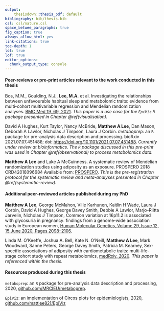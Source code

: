```yaml
---
output: 
    thesisdown::thesis_pdf: default
bibliography: bib/thesis.bib
csl: csl/nature.csl
space_betwee_paragraphs: true
fig_caption: true
always_allow_html: yes
link-citations: true
toc-depth: 1
lot: true
lof: true
editor_options: 
  chunk_output_type: console
---
```


#### Peer-reviews or pre-print articles relevant to the work conducted in this thesis {-}

\noindent 
Bos, M.M., Goulding, N.J., **Lee, M.A.** et al. Investigating the relationships between unfavourable habitual sleep and metabolomic traits: evidence from multi-cohort multivariable regression and Mendelian randomization analyses. [BMC Med 19, 69, 2021](https://doi.org/10.1186/s12916-021-01939-0). *This paper is a use case for the `EpiViz` `R` package presented in Chapter \@ref(visualisation).* 

\noindent 
David A Hughes, Kurt Taylor, Nancy McBride, **Matthew A Lee**, Dan Mason, Deborah A Lawlor, Nicholas J Timpson, Laura J Corbin. *metaboprep*:  an `R` package for pre-analysis data description and processing. bioRxiv 2021.07.07.451488; doi: [https://doi.org/10.1101/2021.07.07.451488](https://www.biorxiv.org/content/10.1101/2021.07.07.451488v1). *Currently under review at bioinformatics. The `R` package discussed in this pre-print was used in Chapter \@ref(observational) to process metabolomics data.*

\noindent 
**Matthew A Lee** and Luke A McGuinness. A systematic review of Mendelian randomization studies using adiposity as an exposure. PROSPERO 2018 CRD42018096684 Available from: [PROSPERO](https://www.crd.york.ac.uk/prospero/display_record.php?ID=CRD42018096684). *This is the pre-registration protocol for the systematic review and meta-analyses presented in Chapter \@ref(systematic-review).*

#### Additional peer-reviewed articles published during my PhD {-}

\noindent 
**Matthew A Lee**, George McMahon, Ville Karhunen, Kaitlin H Wade, Laura J Corbin, David A Hughes, George Davey Smith, Debbie A Lawlor, Marjo-Riitta Jarvelin, Nicholas J Timpson, Common variation at 16p11.2 is associated with glycosuria in pregnancy: findings from a genome-wide association study in European women, [Human Molecular Genetics, Volume 29, Issue 12, 15 June 2020, Pages 2098–2106](https://doi.org/10.1093/hmg/ddaa054).

\noindent 
Linda M. O’Keeffe, Joshua A. Bell, Kate N. O’Neill, **Matthew A Lee**, Mark Woodward, Sanne Peters, George Davey Smith, Patricia M. Kearney, Sex-specific associations of adiposity with cardiometabolic traits: multi-life-stage cohort study with repeat metabolomics, [medRxiv, 2020](https://doi.org/10.1101/2020.11.30.20240895). *This paper is referenced within the thesis.*

#### Resources produced during this thesis {-}

\noindent 
`metaboprep`:  an `R` package for pre-analysis data description and processing, 2020, [github.com/MRCIEU/metaboprep](https://github.com/MRCIEU/metaboprep).

\noindent 
`EpiViz`: an implementation of Circos plots for epidemiologists, 2020, [github.com/mattlee821/EpiViz](https://github.com/mattlee821/EpiViz)
